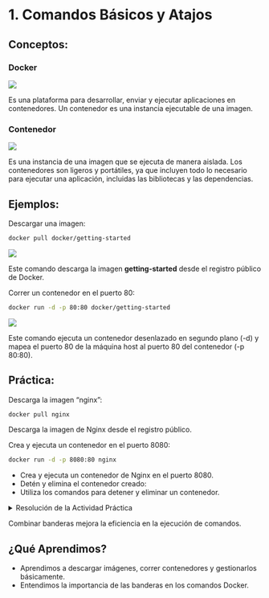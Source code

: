 # 1. Comandos Básicos y Atajos

## Conceptos:

::: justify
::: center
### Docker

![](images/docker_image.png)
:::

Es una plataforma para desarrollar, enviar y ejecutar aplicaciones en contenedores. Un contenedor es una instancia ejecutable de una imagen.

::: center
### Contenedor

![](images/docker_container.png)
:::

Es una instancia de una imagen que se ejecuta de manera aislada. Los contenedores son ligeros y portátiles, ya que incluyen todo lo necesario para ejecutar una aplicación, incluidas las bibliotecas y las dependencias.
:::

## Ejemplos:

::: justify
Descargar una imagen:

``` bash
docker pull docker/getting-started
```
::: center
![](images/paste-2.png)
:::

Este comando descarga la imagen **getting-started** desde el registro público de Docker.

Correr un contenedor en el puerto 80:

``` bash
docker run -d -p 80:80 docker/getting-started
```

::: center
![](images/paste-1.png)
:::

Este comando ejecuta un contenedor desenlazado en segundo plano (-d) y mapea el puerto 80 de la máquina host al puerto 80 del contenedor (-p 80:80).

## Práctica:

Descarga la imagen "nginx":

``` bash
docker pull nginx
```

Descarga la imagen de Nginx desde el registro público.

Crea y ejecuta un contenedor en el puerto 8080:

``` bash
docker run -d -p 8080:80 nginx
```

-   Crea y ejecuta un contenedor de Nginx en el puerto 8080.
-   Detén y elimina el contenedor creado:
-   Utiliza los comandos para detener y eliminar un contenedor.
:::

<details>

<summary>Resolución de la Actividad Práctica</summary>

::: justify
Descarga la imagen de **Nginx**.

``` bash
docker pull nginx
```

Crea y ejecuta un contenedor en el puerto 8080:

``` bash
docker run -d -p 8080:80 nginx
```

Detén y elimina el contenedor creado:

``` bash
docker stop $(docker ps -q)
docker rm $(docker ps -a -q)
```
:::

</details>

::: callout-tip
Combinar banderas mejora la eficiencia en la ejecución de comandos.
:::

## ¿Qué Aprendimos?

::: justify
-   Aprendimos a descargar imágenes, correr contenedores y gestionarlos básicamente.
-   Entendimos la importancia de las banderas en los comandos Docker.
:::